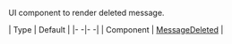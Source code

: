 UI component to render deleted message.

| Type | Default |
|- -|- -|
| Component | [MessageDeleted](/reactnative/ui-components/message-deleted) |

